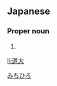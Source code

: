 ==Japanese==
{{ja-kanjitab|道|大}}

===Proper noun===
{{ja-pos|proper|みちひろ}}

# {{given name|male|lang=ja}}

[[Category:Japanese male given names|みちひろ]]

[[li:道大]]